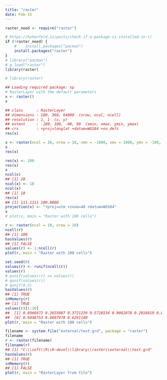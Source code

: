```yaml
---
title: "raster"
date: Feb-15
---
```


```r
raster_need <- require("raster")

# https://hohenfeld.is/posts/check-if-a-package-is-installed-in-r/
if (!raster_need) {
    #    install.packages("pacman")
    install.packages("raster")
}
# library("pacman")
# p_load("raster")
library(raster)

# library(raster)
```

```r
## Loading required package: sp
# RasterLayer with the default parameters
x <- raster()
x

## class      : RasterLayer
## dimensions : 180, 360, 64800  (nrow, ncol, ncell)
## resolution : 1, 1  (x, y)
## extent     : -180, 180, -90, 90  (xmin, xmax, ymin, ymax)
## crs        : +proj=longlat +datum=WGS84 +no_defs
res(x)
```
```r

x <- raster(ncol = 36, nrow = 18, xmn = -1000, xmx = 1000, ymn = -100, ymx = 900)
x
res(x)
```

```r
res(x) <- 100
res(x)
x
ncol(x)
## [1] 20
ncol(x) <- 18
ncol(x)
## [1] 18
res(x)
## [1] 111.1111 100.0000
projection(x) <- "+proj=utm +zone=48 +datum=WGS84"
x
# plot(x, main = "Raster with 100 cells")
```

```r
r <- raster(ncol = 10, nrow = 10)
ncell(r)
## [1] 100
hasValues(r)
## [1] FALSE
values(r) <- 1:ncell(r)
plot(r, main = "Raster with 100 cells")
```

```r
set.seed(0)
values(r) <- runif(ncell(r))
values(r)
# punif(values(r)) == values(r)
# qunif(values(r))
# qunif(0.5)
hasValues(r)
## [1] TRUE
inMemory(r)
## [1] TRUE
values(r)[1:10]
##  [1] 0.8966972 0.2655087 0.3721239 0.5728534 0.9082078 0.2016819 0.8983897
##  [8] 0.9446753 0.6607978 0.6291140
plot(r, main = "Raster with 100 cells")
```

```r
filename <- system.file("external/test.grd", package = "raster")
filename
r <- raster(filename)
filename(r)
## [1] "C:\\soft\\R\\R-devel\\library\\raster\\external\\test.grd"
hasValues(r)
## [1] TRUE
inMemory(r)
## [1] FALSE
plot(r, main = "RasterLayer from file")
```